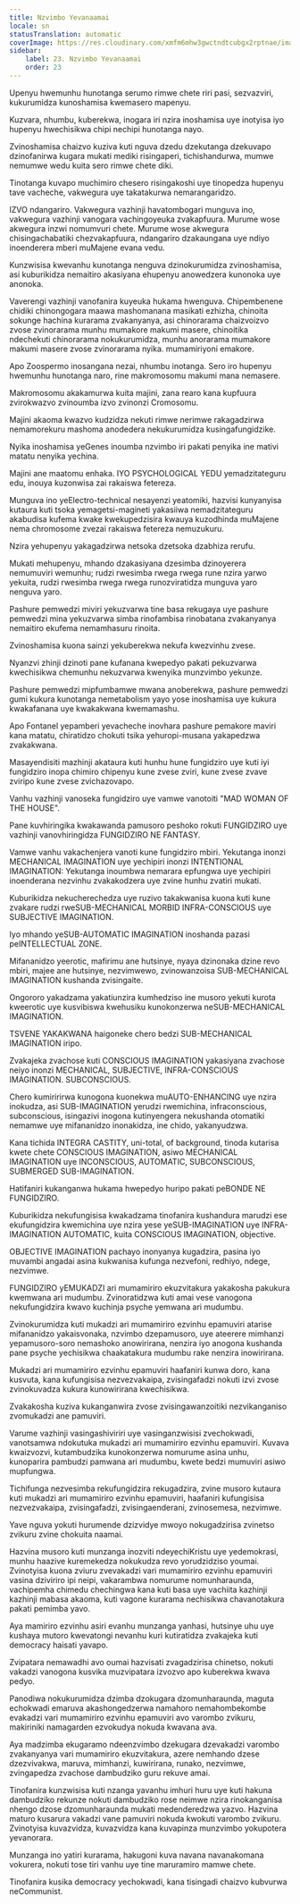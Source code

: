 ```yaml
---
title: Nzvimbo Yevanaamai
locale: sn
statusTranslation: automatic
coverImage: https://res.cloudinary.com/xmfm6mhw3gwctndtcubgx2rptnae/image/upload/v1740337243/small_cover_educacion_fundamental_a051170f1c.webp
sidebar:
    label: 23. Nzvimbo Yevanaamai
    order: 23
---
```

Upenyu hwemunhu hunotanga serumo rimwe chete riri pasi, sezvazviri, kukurumidza kunoshamisa kwemasero mapenyu.

Kuzvara, nhumbu, kuberekwa, inogara iri nzira inoshamisa uye inotyisa iyo hupenyu hwechisikwa chipi nechipi hunotanga nayo.

Zvinoshamisa chaizvo kuziva kuti nguva dzedu dzekutanga dzekuvapo dzinofanirwa kugara mukati mediki risingaperi, tichishandurwa, mumwe nemumwe wedu kuita sero rimwe chete diki.

Tinotanga kuvapo muchimiro chesero risingakoshi uye tinopedza hupenyu tave vacheche, vakwegura uye takatakurwa nemarangaridzo.

IZVO ndangariro. Vakwegura vazhinji havatombogari munguva ino, vakwegura vazhinji vanogara vachingoyeuka zvakapfuura. Murume wose akwegura inzwi nomumvuri chete. Murume wose akwegura chisingachabatiki chezvakapfuura, ndangariro dzakaungana uye ndiyo inoenderera mberi muMajene evana vedu.

Kunzwisisa kwevanhu kunotanga nenguva dzinokurumidza zvinoshamisa, asi kuburikidza nemaitiro akasiyana ehupenyu anowedzera kunonoka uye anonoka.

Vaverengi vazhinji vanofanira kuyeuka hukama hwenguva. Chipembenene chidiki chinongogara maawa mashomanana masikati ezhizha, chinoita sokunge hachina kurarama zvakanyanya, asi chinorarama chaizvoizvo zvose zvinorarama munhu mumakore makumi masere, chinoitika ndechekuti chinorarama nokukurumidza, munhu anorarama mumakore makumi masere zvose zvinorarama nyika. mumamiriyoni emakore.

Apo Zoospermo inosangana nezai, nhumbu inotanga. Sero iro hupenyu hwemunhu hunotanga naro, rine makromosomu makumi mana nemasere.

Makromosomu akakamurwa kuita majini, zana rearo kana kupfuura zvirokwazvo zvinoumba izvo zvinonzi Cromosomu.

Majini akaoma kwazvo kudzidza nekuti rimwe nerimwe rakagadzirwa nemamorekuru mashoma anodedera nekukurumidza kusingafungidzike.

Nyika inoshamisa yeGenes inoumba nzvimbo iri pakati penyika ine mativi matatu nenyika yechina.

Majini ane maatomu enhaka. IYO PSYCHOLOGICAL YEDU yemadzitateguru edu, inouya kuzonwisa zai rakaiswa fetereza.

Munguva ino yeElectro-technical nesayenzi yeatomiki, hazvisi kunyanyisa kutaura kuti tsoka yemagetsi-magineti yakasiiwa nemadzitateguru akabudisa kufema kwake kwekupedzisira kwauya kuzodhinda muMajene nema chromosome zvezai rakaiswa fetereza nemuzukuru.

Nzira yehupenyu yakagadzirwa netsoka dzetsoka dzabhiza rerufu.

Mukati mehupenyu, mhando dzakasiyana dzesimba dzinoyerera nemumuviri wemunhu; rudzi rwesimba rwega rwega rune nzira yarwo yekuita, rudzi rwesimba rwega rwega runozviratidza munguva yaro nenguva yaro.

Pashure pemwedzi miviri yekuzvarwa tine basa rekugaya uye pashure pemwedzi mina yekuzvarwa simba rinofambisa rinobatana zvakanyanya nemaitiro ekufema nemamhasuru rinoita.

Zvinoshamisa kuona sainzi yekuberekwa nekufa kwezvinhu zvese.

Nyanzvi zhinji dzinoti pane kufanana kwepedyo pakati pekuzvarwa kwechisikwa chemunhu nekuzvarwa kwenyika munzvimbo yekunze.

Pashure pemwedzi mipfumbamwe mwana anoberekwa, pashure pemwedzi gumi kukura kunotanga nemetabolism yayo yose inoshamisa uye kukura kwakafanana uye kwakakwana kwemamashu.

Apo Fontanel yepamberi yevacheche inovhara pashure pemakore maviri kana matatu, chiratidzo chokuti tsika yehuropi-musana yakapedzwa zvakakwana.

Masayendisiti mazhinji akataura kuti hunhu hune fungidziro uye kuti iyi fungidziro inopa chimiro chipenyu kune zvese zviri, kune zvese zvave zviripo kune zvese zvichazovapo.

Vanhu vazhinji vanoseka fungidziro uye vamwe vanotoiti "MAD WOMAN OF THE HOUSE".

Pane kuvhiringika kwakawanda pamusoro peshoko rokuti FUNGIDZIRO uye vazhinji vanovhiringidza FUNGIDZIRO NE FANTASY.

Vamwe vanhu vakachenjera vanoti kune fungidziro mbiri. Yekutanga inonzi MECHANICAL IMAGINATION uye yechipiri inonzi INTENTIONAL IMAGINATION: Yekutanga inoumbwa nemarara epfungwa uye yechipiri inoenderana nezvinhu zvakakodzera uye zvine hunhu zvatiri mukati.

Kuburikidza nekucherechedza uye ruzivo takakwanisa kuona kuti kune zvakare rudzi rweSUB-MECHANICAL MORBID INFRA-CONSCIOUS uye SUBJECTIVE IMAGINATION.

Iyo mhando yeSUB-AUTOMATIC IMAGINATION inoshanda pazasi peINTELLECTUAL ZONE.

Mifananidzo yeerotic, mafirimu ane hutsinye, nyaya dzinonaka dzine revo mbiri, majee ane hutsinye, nezvimwewo, zvinowanzoisa SUB-MECHANICAL IMAGINATION kushanda zvisingaite.

Ongororo yakadzama yakatiunzira kumhedziso ine musoro yekuti kurota kweerotic uye kusvibiswa kwehusiku kunokonzerwa neSUB-MECHANICAL IMAGINATION.

TSVENE YAKAKWANA haigoneke chero bedzi SUB-MECHANICAL IMAGINATION iripo.

Zvakajeka zvachose kuti CONSCIOUS IMAGINATION yakasiyana zvachose neiyo inonzi MECHANICAL, SUBJECTIVE, INFRA-CONSCIOUS IMAGINATION. SUBCONSCIOUS.

Chero kumiririrwa kunogona kuonekwa muAUTO-ENHANCING uye nzira inokudza, asi SUB-IMAGINATION yerudzi rwemichina, infraconscious, subconscious, isingazivi inogona kutinyengera nekushanda otomatiki nemamwe uye mifananidzo inonakidza, ine chido, yakanyudzwa.

Kana tichida INTEGRA CASTITY, uni-total, of background, tinoda kutarisa kwete chete CONSCIOUS IMAGINATION, asiwo MECHANICAL IMAGINATION uye INCONSCIOUS, AUTOMATIC, SUBCONSCIOUS, SUBMERGED SUB-IMAGINATION.

Hatifaniri kukanganwa hukama hwepedyo huripo pakati peBONDE NE FUNGIDZIRO.

Kuburikidza nekufungisisa kwakadzama tinofanira kushandura marudzi ese ekufungidzira kwemichina uye nzira yese yeSUB-IMAGINATION uye INFRA-IMAGINATION AUTOMATIC, kuita CONSCIOUS IMAGINATION, objective.

OBJECTIVE IMAGINATION pachayo inonyanya kugadzira, pasina iyo muvambi angadai asina kukwanisa kufunga nezvefoni, redhiyo, ndege, nezvimwe.

FUNGIDZIRO yEMUKADZI ari mumamiriro ekuzvitakura yakakosha pakukura kwemwana ari mudumbu. Zvinoratidzwa kuti amai vese vanogona nekufungidzira kwavo kuchinja psyche yemwana ari mudumbu.

Zvinokurumidza kuti mukadzi ari mumamiriro ezvinhu epamuviri atarise mifananidzo yakaisvonaka, nzvimbo dzepamusoro, uye ateerere mimhanzi yepamusoro-soro nemashoko anowirirana, nenzira iyo anogona kushanda pane psyche yechisikwa chaakatakura mudumbu rake nenzira inowirirana.

Mukadzi ari mumamiriro ezvinhu epamuviri haafaniri kunwa doro, kana kusvuta, kana kufungisisa nezvezvakaipa, zvisingafadzi nokuti izvi zvose zvinokuvadza kukura kunowirirana kwechisikwa.

Zvakakosha kuziva kukanganwira zvose zvisingawanzoitiki nezvikanganiso zvomukadzi ane pamuviri.

Varume vazhinji vasingashiviriri uye vasinganzwisisi zvechokwadi, vanotsamwa ndokutuka mukadzi ari mumamiriro ezvinhu epamuviri. Kuvava kwaizvozvi, kutambudzika kunokonzerwa nomurume asina unhu, kunoparira pambudzi pamwana ari mudumbu, kwete bedzi mumuviri asiwo mupfungwa.

Tichifunga nezvesimba rekufungidzira rekugadzira, zvine musoro kutaura kuti mukadzi ari mumamiriro ezvinhu epamuviri, haafaniri kufungisisa nezvezvakaipa, zvisingafadzi, zvisingaenderani, zvinosemesa, nezvimwe.

Yave nguva yokuti hurumende dzizvidye mwoyo nokugadzirisa zvinetso zvikuru zvine chokuita naamai.

Hazvina musoro kuti munzanga inozviti ndeyechiKristu uye yedemokrasi, munhu haazive kuremekedza nokukudza revo yorudzidziso youmai. Zvinotyisa kuona zviuru zvevakadzi vari mumamiriro ezvinhu epamuviri vasina dziviriro ipi neipi, vakarambwa nomurume nomunharaunda, vachipemha chimedu chechingwa kana kuti basa uye vachiita kazhinji kazhinji mabasa akaoma, kuti vagone kurarama nechisikwa chavanotakura pakati pemimba yavo.

Aya mamiriro ezvinhu asiri evanhu munzanga yanhasi, hutsinye uhu uye kushaya mutoro kwevatongi nevanhu kuri kutiratidza zvakajeka kuti democracy haisati yavapo.

Zvipatara nemawadhi avo oumai hazvisati zvagadzirisa chinetso, nokuti vakadzi vanogona kusvika muzvipatara izvozvo apo kuberekwa kwava pedyo.

Panodiwa nokukurumidza dzimba dzokugara dzomunharaunda, maguta echokwadi emaruva akashongedzerwa namahoro nemahombekombe evakadzi vari mumamiriro ezvinhu epamuviri avo varombo zvikuru, makiriniki namagarden ezvokudya nokuda kwavana ava.

Aya madzimba ekugaramo ndeenzvimbo dzekugara dzevakadzi varombo zvakanyanya vari mumamiriro ekuzvitakura, azere nemhando dzese dzezvivakwa, maruva, mimhanzi, kuwirirana, runako, nezvimwe, zvingapedza zvachose dambudziko guru rekuve amai.

Tinofanira kunzwisisa kuti nzanga yavanhu imhuri huru uye kuti hakuna dambudziko rekunze nokuti dambudziko rose neimwe nzira rinokanganisa nhengo dzose dzomunharaunda mukati medenderedzwa yazvo. Hazvina maturo kusarura vakadzi vane pamuviri nokuda kwokuti varombo zvikuru. Zvinotyisa kuvazvidza, kuvazvidza kana kuvapinza munzvimbo yokupotera yevanorara.

Munzanga ino yatiri kurarama, hakugoni kuva navana navanakomana vokurera, nokuti tose tiri vanhu uye tine maruramiro mamwe chete.

Tinofanira kusika democracy yechokwadi, kana tisingadi chaizvo kubvurwa neCommunist.

